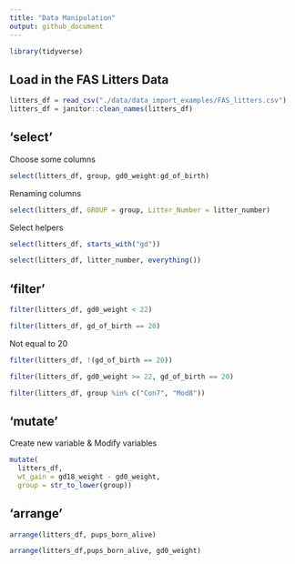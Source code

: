 ```yaml
---
title: "Data Manipulation"
output: github_document
---
```


```r
library(tidyverse)
```

## Load in the FAS Litters Data

```r
litters_df = read_csv("./data/data_import_examples/FAS_litters.csv")
litters_df = janitor::clean_names(litters_df)
```

## 'select'

Choose some columns

```r
select(litters_df, group, gd0_weight:gd_of_birth)
```

Renaming columns

```r
select(litters_df, GROUP = group, Litter_Number = litter_number)
```

Select helpers

```r
select(litters_df, starts_with("gd"))
```

```r
select(litters_df, litter_number, everything())
```

## 'filter'

```r
filter(litters_df, gd0_weight < 22)
```

```r
filter(litters_df, gd_of_birth == 20)
```

Not equal to 20
```r
filter(litters_df, !(gd_of_birth == 20))
```

```r
filter(litters_df, gd0_weight >= 22, gd_of_birth == 20)
```

```r
filter(litters_df, group %in% c("Con7", "Mod8"))
```

## 'mutate'

Create new variable & Modify variables
```r
mutate(
  litters_df, 
  wt_gain = gd18_weight - gd0_weight,
  group = str_to_lower(group))
```

## 'arrange'

```r
arrange(litters_df, pups_born_alive)
```

```r
arrange(litters_df,pups_born_alive, gd0_weight)
```

